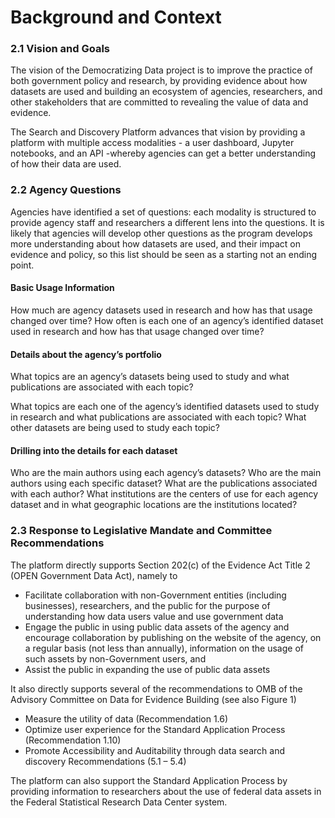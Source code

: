 # Background and Context

### 2.1 Vision and Goals

The vision of the Democratizing Data project is to improve the practice of both government policy and research, by providing evidence about how datasets are used and building an ecosystem of agencies, researchers, and other stakeholders that are committed to revealing the value of data and evidence.

The Search and Discovery Platform advances that vision by providing a platform with multiple access modalities - a user dashboard, Jupyter notebooks, and an API -whereby agencies can get a better understanding of how their data are used.



### 2.2 Agency Questions

Agencies have identified a set of questions: each modality is structured to provide agency staff and researchers a different lens into the questions. It is likely that agencies will develop other questions as the program develops more understanding about how datasets are used, and their impact on evidence and policy, so this list should be seen as a starting not an ending point.



#### Basic Usage Information

How much are agency datasets used in research and how has that usage changed over time? How often is each one of an agency’s identified dataset used in research and how has that usage changed over time?



#### **Details about the agency’s portfolio**

What topics are an agency’s datasets being used to study and what publications are associated with each topic?

What topics are each one of the agency’s identified datasets used to study in research and what publications are associated with each topic? What other datasets are being used to study each topic?



#### Drilling into the details for each dataset

Who are the main authors using each agency’s datasets? Who are the main authors using each specific dataset? What are the publications associated with each author? What institutions are the centers of use for each agency dataset and in what geographic locations are the institutions located?



### 2.3 Response to Legislative Mandate and Committee Recommendations

The platform directly supports Section 202(c) of the Evidence Act Title 2 (OPEN Government Data Act), namely to

* Facilitate collaboration with non-Government entities (including businesses), researchers, and the public for the purpose of understanding how data users value and use government data
* Engage the public in using public data assets of the agency and encourage collaboration by publishing on the website of the agency, on a regular basis (not less than annually), information on the usage of such assets by non-Government users, and
* Assist the public in expanding the use of public data assets

It also directly supports several of the recommendations to OMB of the Advisory Committee on Data for Evidence Building (see also Figure 1)



* Measure the utility of data (Recommendation 1.6)
* Optimize user experience for the Standard Application Process (Recommendation 1.10)
* Promote Accessibility and Auditability through data search and discovery Recommendations (5.1 – 5.4)

The platform can also support the Standard Application Process by providing information to researchers about the use of federal data assets in the Federal Statistical Research Data Center system.





